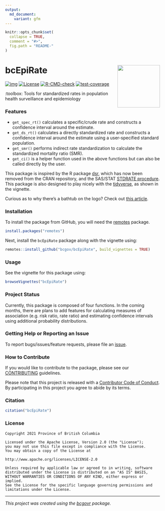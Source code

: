 ```yaml
---
output:
  md_document:
    variant: gfm
---
```


```r
knitr::opts_chunk$set(
  collapse = TRUE,
  comment = "#>",
  fig.path = "README-"
)
```

# bcEpiRate <a href="https://github.com/bcgov/bcEpiRate"><img src="man/figures/logo.png" align="right" height="138.5"/></a>

<!-- badges: start -->

[![img](https://img.shields.io/badge/Lifecycle-Stable-97ca00)](https://github.com/bcgov/repomountie/blob/master/doc/lifecycle-badges.md) [![License](https://img.shields.io/badge/License-Apache%202.0-blue.svg)](https://opensource.org/licenses/Apache-2.0) [![R-CMD-check](https://github.com/bcgov/bcEpiRate/workflows/R-CMD-check/badge.svg)](https://github.com/bcgov/bcEpiRate/actions) [![test-coverage](https://codecov.io/gh/bcgov/bcEpiRate/branch/main/graph/badge.svg)](https://codecov.io/gh/bcgov/bcEpiRate?branch=main)

:toolbox: Tools for standardized rates in population health surveillance and epidemiology

### Features

-   `get_spec_rt()` calculates a specific/crude rate and constructs a confidence interval around the estimate.
-   `get_ds_rt()` calculates a directly standardized rate and constructs a confidence interval around the estimate using a user-specified standard population.
-   `get_smr()` performs indirect rate standardization to calculate the standardized mortality ratio (SMR).
-   `get_ci()` is a helper function used in the above functions but can also be called directly by the user.

This package is inspired by the R package [dsr](https://cran.r-project.org/web/packages/dsr/index.html), which has now been removed from the CRAN repository, and the SAS/STAT [STDRATE procedure](https://support.sas.com/documentation/onlinedoc/stat/151/stdrate.pdf). This package is also designed to play nicely with the [tidyverse](https://www.tidyverse.org/), as shown in the vignette.

Curious as to why there's a bathtub on the logo? Check out [this article](https://www.publichealth.hscni.net/node/5277).

### Installation

To install the package from GitHub, you will need the [remotes](https://github.com/r-lib/remotes) package.

```r
install.packages("remotes")
```

Next, install the `bcEpiRate` package along with the vignette using:

```r
remotes::install_github("bcgov/bcEpiRate", build_vignettes = TRUE)
```

### Usage

See the vignette for this package using:

```r
browseVignettes("bcEpiRate")
```

### Project Status

Currently, this package is composed of four functions. In the coming months, there are plans to add features for calculating measures of association (e.g. risk ratio, rate ratio) and estimating confidence intervals using additional probability distributions.

### Getting Help or Reporting an Issue

To report bugs/issues/feature requests, please file an [issue](https://github.com/bcgov/bcEpiRate/issues/).

### How to Contribute

If you would like to contribute to the package, please see our [CONTRIBUTING](CONTRIBUTING.md) guidelines.

Please note that this project is released with a [Contributor Code of Conduct](CODE_OF_CONDUCT.md). By participating in this project you agree to abide by its terms.

### Citation

```r
citation("bcEpiRate")
```

### License

    Copyright 2021 Province of British Columbia

    Licensed under the Apache License, Version 2.0 (the "License");
    you may not use this file except in compliance with the License.
    You may obtain a copy of the License at

    http://www.apache.org/licenses/LICENSE-2.0

    Unless required by applicable law or agreed to in writing, software distributed under the License is distributed on an "AS IS" BASIS,
    WITHOUT WARRANTIES OR CONDITIONS OF ANY KIND, either express or implied.
    See the License for the specific language governing permissions and limitations under the License.

------------------------------------------------------------------------

*This project was created using the [bcgovr](https://github.com/bcgov/bcgovr) package.*
